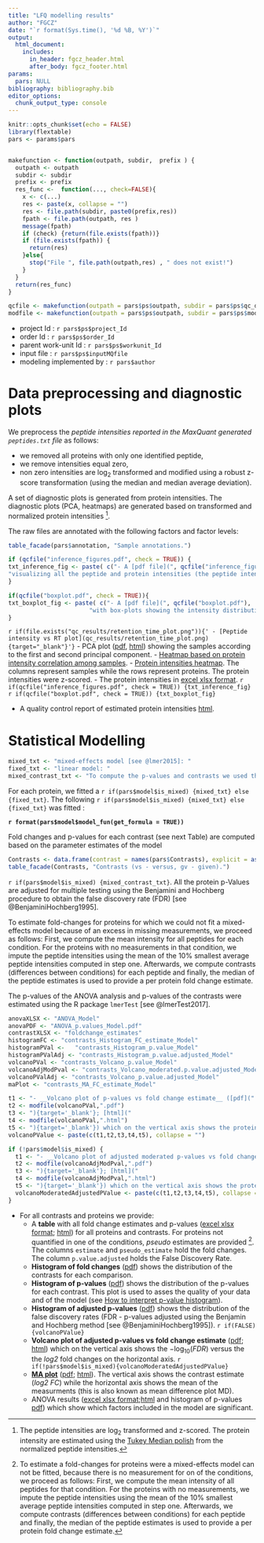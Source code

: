 ```yaml
---
title: "LFQ modelling results"
author: "FGCZ"
date: "`r format(Sys.time(), '%d %B, %Y')`"
output: 
  html_document:
    includes:
      in_header: fgcz_header.html
      after_body: fgcz_footer.html
params:
  pars: NULL
bibliography: bibliography.bib
editor_options: 
  chunk_output_type: console
---
```




```r
knitr::opts_chunk$set(echo = FALSE)
library(flextable)
pars <- params$pars


makefunction <- function(outpath, subdir,  prefix ) {
  outpath <- outpath
  subdir <- subdir
  prefix <- prefix
  res_func <-  function(..., check=FALSE){
    x <- c(...)
    res <- paste(x, collapse = "")
    res <- file.path(subdir, paste0(prefix,res))
    fpath <- file.path(outpath, res )
    message(fpath)
    if (check) {return(file.exists(fpath))}
    if (file.exists(fpath)) {
      return(res)
    }else{
      stop("File ", file.path(outpath,res) , " does not exist!")
    }
  }
  return(res_func)
}

qcfile <- makefunction(outpath = pars$ps$outpath, subdir = pars$ps$qc_dir , prefix = pars$prefix )
modfile <- makefunction(outpath = pars$ps$outpath, subdir = pars$ps$modelling_dir , prefix = "" )

```


- project Id : `r pars$ps$project_Id`
- order Id : `r pars$ps$order_Id`
- parent work-unit Id : `r pars$ps$workunit_Id`
- input file : `r pars$ps$inputMQfile`
- modeling implemented by : `r pars$author`


# Data preprocessing and diagnostic plots

We preprocess the _peptide intensities reported in the MaxQuant generated `peptides.txt` file_ as follows:

- we removed all proteins with only one identified peptide, 
- we remove intensities equal zero, 
- non zero intensities are $\log_2$ transformed and modified using a robust z-score transformation (using the median and median average deviation). 

A set of diagnostic plots is generated from protein intensities. The diagnostic plots (PCA, heatmaps) are generated based on transformed and normalized protein intensities [^1].

[^1]: The peptide intensities are $\log_2$ transformed and z-scored. The protein intensity are estimated using the [Tukey Median polish](https://en.wikipedia.org/wiki/Median_polish) from the normalized peptide intensities.  

The raw files are annotated with the following factors and factor levels:

```r
table_facade(pars$annotation, "Sample annotations.")
```


```r
if (qcfile("inference_figures.pdf", check = TRUE)) {
txt_inference_fig <- paste( c("- A [pdf file](", qcfile("inference_figures.pdf"), '){target="_blank"}',
"visualizing all the peptide and protein intensities (the peptide intensities are $\\log_2$ transformed and [z-scored](https://en.wikipedia.org/wiki/Standard_score) )."), collapse = "")
}
```



```r
if(qcfile("boxplot.pdf", check = TRUE)){
txt_boxplot_fig <- paste( c("- A [pdf file](", qcfile("boxplot.pdf"), '){target="_blank"}',  
                       "with box-plots showing the intensity distribution of each protein in all conditions."), collapse = "")
}

```

`r if(file.exists("qc_results/retention_time_plot.png")){' - [Peptide intensity vs RT plot](qc_results/retention_time_plot.png){target="_blank"}'}`
- PCA plot ([pdf](`r qcfile("intensities_PCA.pdf")`){target="_blank"},
[html](`r qcfile("intensities_PCA.html")`){target="_blank"}) showing the samples according to the first and second principal component.
- [Heatmap based on protein intensity correlation among samples](`r qcfile("intensities_heatmap_correlation.pdf")`){target="_blank"}.
- [Protein intensities heatmap](`r qcfile("intensities_heatmap.pdf")`){target="_blank"}. The columns represent samples while the rows represent proteins. The protein intensities were z-scored.
- The protein intensities in [excel xlsx format](`r qcfile("intensities_wide.xlsx")`){target="_blank"}.
`r if(qcfile("inference_figures.pdf", check = TRUE)) {txt_inference_fig}`
`r if(qcfile("boxplot.pdf", check = TRUE)) {txt_boxplot_fig}`

- A quality control report of estimated protein intensities [html](`r qcfile("intensities_qc.html")`){target="_blank"}.


# Statistical Modelling


```r
mixed_txt <- "mixed-effects model [see @lmer2015]: "
fixed_txt <- "linear model: "
mixed_contrast_txt <- "To compute the p-values and contrasts we used the method `contest` from the the package lmerTest [@lmerTest2017]"

```


For each protein, we fitted a `r if(pars$model$is_mixed) {mixed_txt} else {fixed_txt}`. 
The following `r if(pars$model$is_mixed) {mixed_txt} else {fixed_txt}`  was fitted :

__`r format(pars$model$model_fun(get_formula = TRUE))`__

Fold changes and p-values for each contrast (see next Table) are computed based on the parameter estimates of the model

```r
Contrasts <- data.frame(contrast = names(pars$Contrasts), explicit = as.character(pars$Contrasts))
table_facade(Contrasts, "Contrasts (vs - versus, gv - given).")

```

`r if(pars$model$is_mixed) {mixed_contrast_txt}`. All the protein p-Values are adjusted for multiple testing using the Benjamini and Hochberg procedure to obtain the false discovery rate (FDR) [see @BenjaminiHochberg1995].

To estimate fold-changes for proteins for which we could not fit a mixed-effects model because of an excess in missing measurements, we proceed as follows: First, we compute the mean intensity for all peptides for each condition. For the proteins with no measurements in that condition, we impute the peptide intensities using the mean of the $10\%$ smallest average peptide intensities computed in step one. Afterwards, we compute contrasts (differences between conditions) for each peptide and finally, the median of the peptide estimates is used to provide a per protein fold change estimate.  


The p-values of the ANOVA analysis and p-values of the contrasts were estimated using the R package `lmerTest` [see @lmerTest2017].


```r
anovaXLSX <- "ANOVA_Model"
anovaPDF <- "ANOVA_p.values_Model.pdf"
contrastXLSX <- "foldchange_estimates"
histogramFC <- "contrasts_Histogram_FC_estimate_Model"
histogramPVal <-   "contrasts_Histogram_p.value_Model"
histogramPValAdj <- "contrasts_Histogram_p.value.adjusted_Model"
volcanoPVal <- "contrasts_Volcano_p.value_Model"
volcanoAdjModPval <- "contrasts_Volcano_moderated.p.value.adjusted_Model"
volcanoPValAdj <- "contrasts_Volcano_p.value.adjusted_Model"
maPlot <- "contrasts_MA_FC_estimate_Model"

```


```r
t1 <- "- __Volcano plot of p-values vs fold change estimate__ ([pdf]("
t2 <- modfile(volcanoPVal,".pdf")
t3 <- "){target='_blank'}; [html]("
t4 <- modfile(volcanoPVal,".html")
t5 <- "){target='_blank'}) which on the vertical axis shows the protein $-\\log_{10}(p-value)$ versus the the log2 fold changes on the horizontal axis."
volcanoPValue <- paste(c(t1,t2,t3,t4,t5), collapse = "")

if (!pars$model$is_mixed) {
  t1 <- "- __Volcano plot of adjusted moderated p-values vs fold change estimate__ ([pdf]("
  t2 <- modfile(volcanoAdjModPval,".pdf")
  t3 <- "){target='_blank'}; [html]("
  t4 <- modfile(volcanoAdjModPval,".html")
  t5 <- "){target='_blank'}) which on the vertical axis shows the protein $-\\log_{10}(p-value)$ versus the the log2 fold changes on the horizontal axis."
  volcanoModeratedAdjustedPValue <- paste(c(t1,t2,t3,t4,t5), collapse = "")
}
```



- For all contrasts and proteins we provide:
    - A __table__ with all fold change estimates and p-values ([excel xlsx format](`r modfile(contrastXLSX,".xlsx")`); [html](`r modfile(contrastXLSX,".html")`){target="_blank"}) 
    for all proteins and contrasts. For proteins not quantified in one of the conditions, _pseudo_ estimates are provided [^2]. The columns `estimate` and `pseudo_estimate` hold the fold changes. The column `p.value.adjusted` holds the False Discovery Rate. 
    - __Histogram of fold changes__ ([pdf](`r modfile(histogramFC, ".pdf")`){target="_blank"}) shows the distribution of the contrasts for each comparison.
    - __Histogram of p-values__ ([pdf](`r modfile(histogramPVal,".pdf")`){target="_blank"}) shows the distribution of the p-values for each contrast. This plot is used to asses the quality of your data and of the model (see [How to interpret p-value histogram]( http://varianceexplained.org/statistics/interpreting-pvalue-histogram/)).
    - __Histogram of adjusted p-values__ ([pdf](`r modfile(histogramPValAdj,".pdf")`){target="_blank"}) shows the distribution of the false discovery rates (FDR - p-values adjusted using the Benjamin and Hochberg method [see @BenjaminiHochberg1995]).
    `r if(FALSE){volcanoPValue}`
    - __Volcano plot of adjusted p-values vs fold change estimate__ ([pdf](`r modfile(volcanoPValAdj,".pdf")`){target="_blank"}; [html](`r modfile(volcanoPValAdj, ".html")`){target="_blank"})  which on the vertical axis shows the $-\log_{10}(FDR)$ versus the the _log2_ fold changes on the horizontal axis.
    `r if(!pars$model$is_mixed){volcanoModeratedAdjustedPValue}`
    - [__MA plot__](https://en.wikipedia.org/wiki/MA_plot) ([pdf](`r modfile(maPlot,".pdf")`){target="_blank"}; [html](`r modfile(maPlot, ".html")`){target="_blank"}). The vertical axis shows the contrast estimate (_log2 FC_) while the horizontal axis shows the mean of the measurments (this is also known as mean difference plot MD).
    - ANOVA results ([excel xlsx format](`r modfile(anovaXLSX,".xlsx")`);[html](`r modfile(anovaXLSX,".html")`){target="_blank"} and histogram of p-values [pdf](`r modfile(anovaPDF)`){target="_blank"}) which show which factors included in the model are significant.


[^2]:  To estimate a fold-changes for proteins were a mixed-effects model can not be fitted, because there is no measurement for on of the conditions, we proceed as follows: First, we compute the mean intensity of all peptides for that condition. For the proteins with no measurements, we impute the peptide intensities using the mean of the $10\%$ smallest average peptide intensities computed in step one. 
Afterwards, we compute contrasts (differences between conditions) for each peptide and finally, the median of the peptide estimates is used to provide a per protein fold change estimate.  
